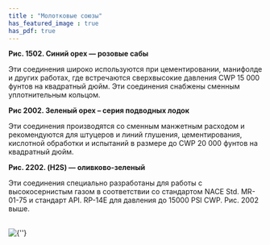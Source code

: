 ```yaml
---
title : "Молотковые союзы"
has_featured_image : true
has_pdf: true
---
```


**Рис. 1502. Синий орех — розовые сабы**

Эти соединения широко используются при цементировании, манифолде и других работах, где встречаются сверхвысокие давления CWP 15 000 фунтов на квадратный дюйм. Эти соединения снабжены сменным уплотнительным кольцом.

**Рис 2002. Зеленый орех – серия подводных лодок**

Эти соединения производятся со сменным манжетным расходом и рекомендуются для штуцеров и линий глушения, цементирования, кислотной обработки и испытаний в размере до CWP 20 000 фунтов на квадратный дюйм.

**Рис. 2202. (H2S) — оливково-зеленый**

Эти соединения специально разработаны для работы с высокосернистым газом в соответствии со стандартом NACE Std. MR-01-75 и стандарт API. RP-14E для давления до 15000 PSI CWP. Рис. 2002 выше.

<br />
<Image src={image} alt={''} />